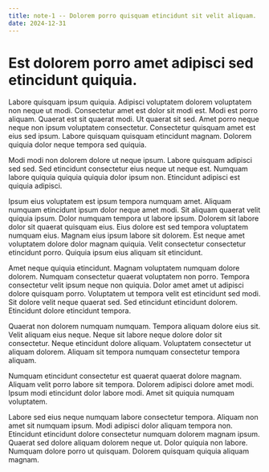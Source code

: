 ```yaml
---
title: note-1 -- Dolorem porro quisquam etincidunt sit velit aliquam.
date: 2024-12-31
---
```


# Est dolorem porro amet adipisci sed etincidunt quiquia.

Labore quisquam ipsum quiquia. Adipisci voluptatem dolorem voluptatem non neque ut modi. Consectetur amet est dolor sit modi est. Modi est porro aliquam. Quaerat est sit quaerat modi. Ut quaerat sit sed. Amet porro neque neque non ipsum voluptatem consectetur. Consectetur quisquam amet est eius sed ipsum. Labore quisquam quisquam etincidunt magnam. Dolorem quiquia dolor neque tempora sed quiquia.

Modi modi non dolorem dolore ut neque ipsum. Labore quisquam adipisci sed sed. Sed etincidunt consectetur eius neque ut neque est. Numquam labore quiquia quiquia quiquia dolor ipsum non. Etincidunt adipisci est quiquia adipisci.

Ipsum eius voluptatem est ipsum tempora numquam amet. Aliquam numquam etincidunt ipsum dolor neque amet modi. Sit aliquam quaerat velit quiquia ipsum. Dolor numquam tempora ut labore ipsum. Dolorem sit labore dolor sit quaerat quisquam eius. Eius dolore est sed tempora voluptatem numquam eius. Magnam eius ipsum labore sit dolorem. Est neque amet voluptatem dolore dolor magnam quiquia. Velit consectetur consectetur etincidunt porro. Quiquia ipsum eius aliquam sit etincidunt.

Amet neque quiquia etincidunt. Magnam voluptatem numquam dolore dolorem. Numquam consectetur quaerat voluptatem non porro. Tempora consectetur velit ipsum neque non quiquia. Dolor amet amet ut adipisci dolore quisquam porro. Voluptatem ut tempora velit est etincidunt sed modi. Sit dolore velit neque quaerat sed. Sed etincidunt etincidunt dolorem. Etincidunt dolore etincidunt tempora.

Quaerat non dolorem numquam numquam. Tempora aliquam dolore eius sit. Velit aliquam eius neque. Neque sit labore neque dolore dolor sit consectetur. Neque etincidunt dolore aliquam. Voluptatem consectetur ut aliquam dolorem. Aliquam sit tempora numquam consectetur tempora aliquam.

Numquam etincidunt consectetur est quaerat quaerat dolore magnam. Aliquam velit porro labore sit tempora. Dolorem adipisci dolore amet modi. Ipsum modi etincidunt dolor labore modi. Amet sit quiquia numquam voluptatem.

Labore sed eius neque numquam labore consectetur tempora. Aliquam non amet sit numquam ipsum. Modi adipisci dolor aliquam tempora non. Etincidunt etincidunt dolore consectetur numquam dolorem magnam ipsum. Quaerat sed dolore aliquam dolorem neque ut. Dolor quiquia non labore. Numquam dolore porro ut quisquam. Dolorem quisquam quiquia aliquam magnam.

